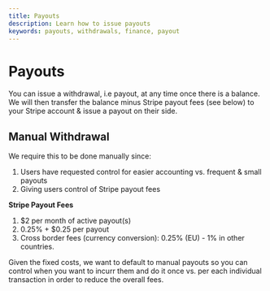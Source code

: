```yaml
---
title: Payouts
description: Learn how to issue payouts
keywords: payouts, withdrawals, finance, payout
---
```


# Payouts

You can issue a withdrawal, i.e payout, at any time once there is a balance. We
will then transfer the balance minus Stripe payout fees (see below) to your Stripe account & issue a payout on their
side.

## Manual Withdrawal

We require this to be done manually since:

1. Users have requested control for easier accounting vs. frequent & small payouts
2. Giving users control of Stripe payout fees

**Stripe Payout Fees**

1. $2 per month of active payout(s)
2. 0.25% + $0.25 per payout
3. Cross border fees (currency conversion): 0.25% (EU) - 1% in other countries.

Given the fixed costs, we want to default to manual payouts so you can control
when you want to incurr them and do it once vs. per each individual transaction
in order to reduce the overall fees.

